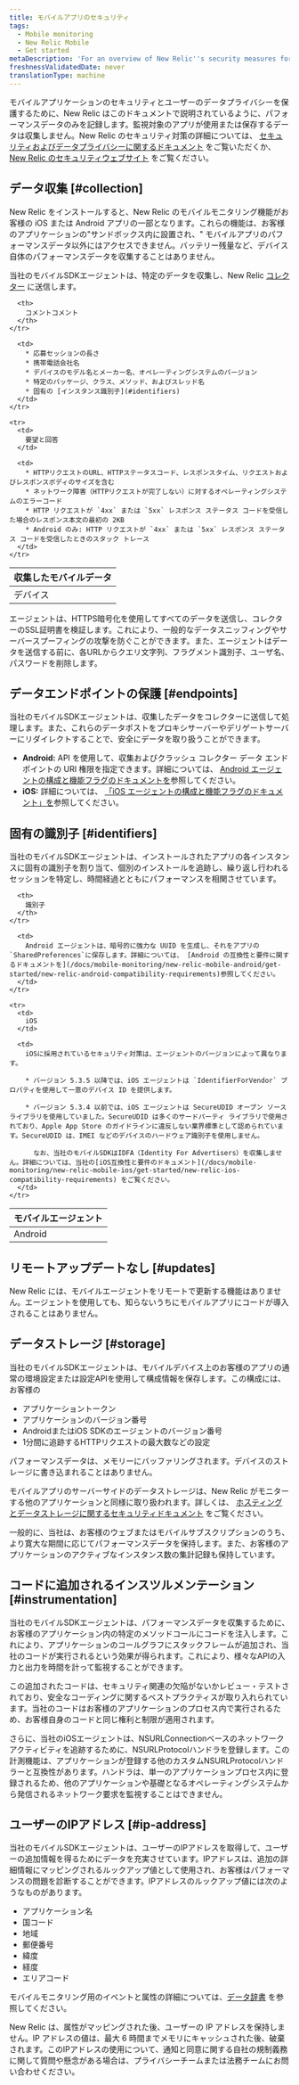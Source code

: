 ```yaml
---
title: モバイルアプリのセキュリティ
tags:
  - Mobile monitoring
  - New Relic Mobile
  - Get started
metaDescription: 'For an overview of New Relic''s security measures for mobile applications, start here.'
freshnessValidatedDate: never
translationType: machine
---
```


モバイルアプリケーションのセキュリティとユーザーのデータプライバシーを保護するために、New Relic はこのドキュメントで説明されているように、パフォーマンスデータのみを記録します。監視対象のアプリが使用または保存するデータは収集しません。New Relic のセキュリティ対策の詳細については、 [セキュリティおよびデータプライバシーに関するドキュメント](/docs/security/new-relic-security/data-privacy/data-privacy-new-relic) をご覧いただくか、 [New Relic のセキュリティウェブサイト](https://newrelic.com/security) をご覧ください。

## データ収集 [#collection]

New Relic をインストールすると、New Relic のモバイルモニタリング機能がお客様の iOS または Android アプリの一部となります。これらの機能は、お客様のアプリケーションの"サンドボックス内に設置され、" モバイルアプリのパフォーマンスデータ以外にはアクセスできません。バッテリー残量など、デバイス自体のパフォーマンスデータを収集することはありません。

当社のモバイルSDKエージェントは、特定のデータを収集し、New Relic [コレクター](/docs/using-new-relic/welcome-new-relic/getting-started/glossary#collector) に送信します。

<table>
  <thead>
    <tr>
      <th style={{ width: "200px" }}>
        収集したモバイルデータ
      </th>

      <th>
        コメントコメント
      </th>
    </tr>
  </thead>

  <tbody>
    <tr>
      <td>
        デバイス
      </td>

      <td>
        * 応募セッションの長さ
        * 携帯電話会社名
        * デバイスのモデル名とメーカー名、オペレーティングシステムのバージョン
        * 特定のパッケージ、クラス、メソッド、およびスレッド名
        * 固有の [インスタンス識別子](#identifiers)
      </td>
    </tr>

    <tr>
      <td>
        要望と回答
      </td>

      <td>
        * HTTPリクエストのURL、HTTPステータスコード、レスポンスタイム、リクエストおよびレスポンスボディのサイズを含む
        * ネットワーク障害（HTTPリクエストが完了しない）に対するオペレーティングシステムのエラーコード
        * HTTP リクエストが `4xx` または `5xx` レスポンス ステータス コードを受信した場合のレスポンス本文の最初の 2KB
        * Android のみ: HTTP リクエストが `4xx` または `5xx` レスポンス ステータス コードを受信したときのスタック トレース
      </td>
    </tr>
  </tbody>
</table>

エージェントは、HTTPS暗号化を使用してすべてのデータを送信し、コレクターのSSL証明書を検証します。これにより、一般的なデータスニッフィングやサーバースプーフィングの攻撃を防ぐことができます。また、エージェントはデータを送信する前に、各URLからクエリ文字列、フラグメント識別子、ユーザ名、パスワードを削除します。

## データエンドポイントの保護 [#endpoints]

当社のモバイルSDKエージェントは、収集したデータをコレクターに送信して処理します。また、これらのデータポストをプロキシサーバーやデリゲートサーバーにリダイレクトすることで、安全にデータを取り扱うことができます。

* **Android:** API を使用して、収集およびクラッシュ コレクター データ エンドポイントの URI 権限を指定できます。詳細については、 [Android エージェントの構成と機能フラグのドキュメントを](/docs/mobile-monitoring/new-relic-mobile/mobile-sdk/configure-settings/)参照してください。
* **iOS:** 詳細については、 [「iOS エージェントの構成と機能フラグのドキュメント」を](/docs/mobile-monitoring/new-relic-mobile/mobile-sdk/configure-settings/)参照してください。

## 固有の識別子 [#identifiers]

当社のモバイルSDKエージェントは、インストールされたアプリの各インスタンスに固有の識別子を割り当て、個別のインストールを追跡し、繰り返し行われるセッションを特定し、時間経過とともにパフォーマンスを相関させています。

<table>
  <thead>
    <tr>
      <th style={{ width: "150px" }}>
        モバイルエージェント
      </th>

      <th>
        識別子
      </th>
    </tr>
  </thead>

  <tbody>
    <tr>
      <td>
        Android
      </td>

      <td>
        Android エージェントは、暗号的に強力な UUID を生成し、それをアプリの `SharedPreferences`に保存します。詳細については、 [Android の互換性と要件に関するドキュメントを](/docs/mobile-monitoring/new-relic-mobile-android/get-started/new-relic-android-compatibility-requirements)参照してください。
      </td>
    </tr>

    <tr>
      <td>
        iOS
      </td>

      <td>
        iOSに採用されているセキュリティ対策は、エージェントのバージョンによって異なります。

        * バージョン 5.3.5 以降では、iOS エージェントは `IdentifierForVendor` プロパティを使用して一意のデバイス ID を提供します。

        * バージョン 5.3.4 以前では、iOS エージェントは SecureUDID オープン ソース ライブラリを使用していました。SecureUDID は多くのサードパーティ ライブラリで使用されており、Apple App Store のガイドラインに違反しない業界標準として認められています。SecureUDID は、IMEI などのデバイスのハードウェア識別子を使用しません。

          なお、当社のモバイルSDKはIDFA（Identity For Advertisers）を収集しません。詳細については、当社の[iOS互換性と要件のドキュメント](/docs/mobile-monitoring/new-relic-mobile-ios/get-started/new-relic-ios-compatibility-requirements) をご覧ください。
      </td>
    </tr>
  </tbody>
</table>

## リモートアップデートなし [#updates]

New Relic には、モバイルエージェントをリモートで更新する機能はありません。エージェントを使用しても、知らないうちにモバイルアプリにコードが導入されることはありません。

## データストレージ [#storage]

当社のモバイルSDKエージェントは、モバイルデバイス上のお客様のアプリの通常の環境設定または設定APIを使用して構成情報を保存します。この構成には、お客様の

* アプリケーショントークン
* アプリケーションのバージョン番号
* AndroidまたはiOS SDKのエージェントのバージョン番号
* 1分間に追跡するHTTPリクエストの最大数などの設定

パフォーマンスデータは、メモリーにバッファリングされます。デバイスのストレージに書き込まれることはありません。

モバイルアプリのサーバーサイドのデータストレージは、New Relic がモニターする他のアプリケーションと同様に取り扱われます。詳しくは、 [ホスティングとデータストレージに関するセキュリティドキュメント](/docs/security/new-relic-security/data-privacy/security-controls-privacy#Hosting_and_Data_Storage) をご覧ください。

一般的に、当社は、お客様のウェブまたはモバイルサブスクリプションのうち、より寛大な期間に応じてパフォーマンスデータを保持します。また、お客様のアプリケーションのアクティブなインスタンス数の集計記録も保持しています。

## コードに追加されるインスツルメンテーション [#instrumentation]

当社のモバイルSDKエージェントは、パフォーマンスデータを収集するために、お客様のアプリケーション内の特定のメソッドコールにコードを注入します。これにより、アプリケーションのコールグラフにスタックフレームが追加され、当社のコードが実行されるという効果が得られます。これにより、様々なAPIの入力と出力を時間を計って監視することができます。

この追加されたコードは、セキュリティ関連の欠陥がないかレビュー・テストされており、安全なコーディングに関するベストプラクティスが取り入れられています。当社のコードはお客様のアプリケーションのプロセス内で実行されるため、お客様自身のコードと同じ権利と制限が適用されます。

さらに、当社のiOSエージェントは、NSURLConnectionベースのネットワークアクティビティを追跡するために、NSURLProtocolハンドラを登録します。この計測機能は、アプリケーションが登録する他のカスタムNSURLProtocolハンドラーと互換性があります。ハンドラは、単一のアプリケーションプロセス内に登録されるため、他のアプリケーションや基礎となるオペレーティングシステムから発信されるネットワーク要求を監視することはできません。

## ユーザーのIPアドレス [#ip-address]

当社のモバイルSDKエージェントは、ユーザーのIPアドレスを取得して、ユーザーの追加情報を得るためにデータを充実させています。IPアドレスは、追加の詳細情報にマッピングされるルックアップ値として使用され、お客様はパフォーマンスの問題を診断することができます。IPアドレスのルックアップ値には次のようなものがあります。

* アプリケーション名
* 国コード
* 地域
* 郵便番号
* 緯度
* 経度
* エリアコード

モバイルモニタリング用のイベントと属性の詳細については、[データ辞書](/attribute-dictionary?attribute_name=&field_data_source_tid%5B%5D=8342) を参照してください。

New Relic は、属性がマッピングされた後、ユーザーの IP アドレスを保持しません。IP アドレスの値は、最大 6 時間までメモリにキャッシュされた後、破棄されます。このIPアドレスの使用について、通知と同意に関する自社の規制義務に関して質問や懸念がある場合は、プライバシーチームまたは法務チームにお問い合わせください。